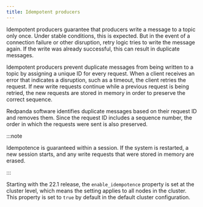 ```yaml
---
title: Idempotent producers
---
```


Idempotent producers guarantee that producers write a message to a topic only once. Under stable conditions, this is expected. But in the event of a connection failure or other disruption, retry logic tries to write the message again. If the write was already successful, this can result in duplicate messages.

Idempotent producers prevent duplicate messages from being written to a topic by assigning a unique ID for every request. When a client receives an error that indicates a disruption, such as a timeout, the client retries the request. If new write requests continue while a previous request is being retried, the new requests are stored in memory in order to preserve the correct sequence.

Redpanda software identifies duplicate messages based on their request ID and removes them. Since the request ID includes a sequence number, the order in which the requests were sent is also preserved.

:::note

Idempotence is guaranteed within a session. If the system is restarted, a new session starts, and any write requests that were stored in memory are erased.

:::

Starting with the 22.1 release, the `enable_idempotence` property is set at the cluster level, which means the setting applies to all nodes in the cluster. This property is set to `true` by default in the default cluster configuration.